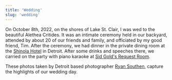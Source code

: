 ```yaml
---
title: 'Wedding'
slug: 'wedding'
---
```


On October 8th, 2022, on the shores of Lake St. Clair, I was wed to the beautiful Alethea Critides.
It was an intimate ceremony held in our backyard, attended by about 20 of our friends and family, and officiated by my good friend, Tim.
After the ceremony, we had dinner in the private dining room at the [Shinola Hotel](https://www.shinolahotel.com/) in Detroit.
After some drinks and speeches there, we carried on the party with piano karaoke at [Sid Gold's Request Room](https://sidgolds.com/detroit/).

These photos taken by Detroit based photographer [Ryan Southen](https://ryansouthen.com), capture the highlights of our wedding day.
